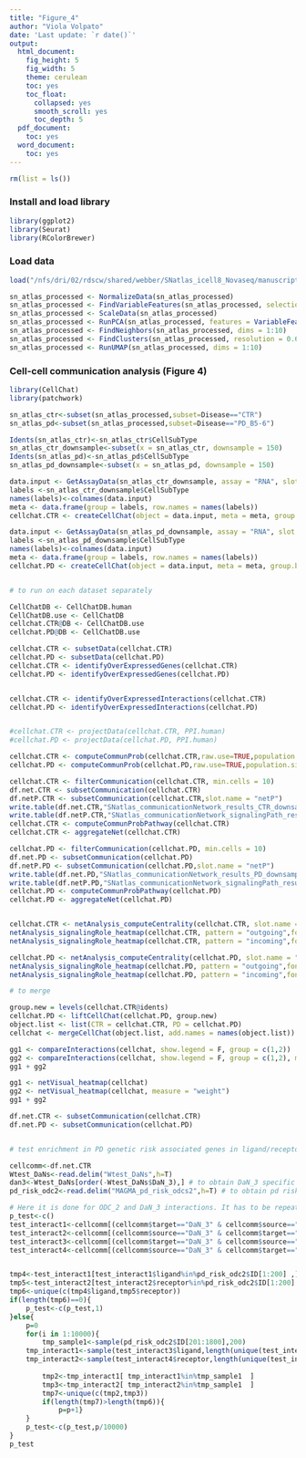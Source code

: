 ```yaml
---
title: "Figure_4"
author: "Viola Volpato"
date: 'Last update: `r date()`'
output:
  html_document:
    fig_height: 5
    fig_width: 5
    theme: cerulean
    toc: yes
    toc_float:
      collapsed: yes
      smooth_scroll: yes
      toc_depth: 5
  pdf_document:
    toc: yes
  word_document:
    toc: yes
---
```



```r
rm(list = ls())
```

### Install and load library

```r
library(ggplot2)
library(Seurat)
library(RColorBrewer)
```


### Load data

```r
load("/nfs/dri/02/rdscw/shared/webber/SNatlas_icell8_Novaseq/manuscript_data/sn_atlas_processed.RData")

sn_atlas_processed <- NormalizeData(sn_atlas_processed)
sn_atlas_processed <- FindVariableFeatures(sn_atlas_processed, selection.method = "vst", nfeatures = 2000)
sn_atlas_processed <- ScaleData(sn_atlas_processed)
sn_atlas_processed <- RunPCA(sn_atlas_processed, features = VariableFeatures(object = sn_atlas_processed))
sn_atlas_processed <- FindNeighbors(sn_atlas_processed, dims = 1:10)
sn_atlas_processed <- FindClusters(sn_atlas_processed, resolution = 0.6)
sn_atlas_processed <- RunUMAP(sn_atlas_processed, dims = 1:10)

```

### Cell-cell communication analysis (Figure 4)

```r

library(CellChat)
library(patchwork)

sn_atlas_ctr<-subset(sn_atlas_processed,subset=Disease=="CTR")
sn_atlas_pd<-subset(sn_atlas_processed,subset=Disease=="PD_B5-6")

Idents(sn_atlas_ctr)<-sn_atlas_ctr$CellSubType
sn_atlas_ctr_downsample<-subset(x = sn_atlas_ctr, downsample = 150)
Idents(sn_atlas_pd)<-sn_atlas_pd$CellSubType
sn_atlas_pd_downsample<-subset(x = sn_atlas_pd, downsample = 150)

data.input <- GetAssayData(sn_atlas_ctr_downsample, assay = "RNA", slot = "data") 
labels <-sn_atlas_ctr_downsample$CellSubType
names(labels)<-colnames(data.input)
meta <- data.frame(group = labels, row.names = names(labels))
cellchat.CTR <- createCellChat(object = data.input, meta = meta, group.by = "group")

data.input <- GetAssayData(sn_atlas_pd_downsample, assay = "RNA", slot = "data") 
labels <-sn_atlas_pd_downsample$CellSubType
names(labels)<-colnames(data.input)
meta <- data.frame(group = labels, row.names = names(labels))
cellchat.PD <- createCellChat(object = data.input, meta = meta, group.by = "group")


# to run on each dataset separately

CellChatDB <- CellChatDB.human
CellChatDB.use <- CellChatDB
cellchat.CTR@DB <- CellChatDB.use
cellchat.PD@DB <- CellChatDB.use

cellchat.CTR <- subsetData(cellchat.CTR)
cellchat.PD <- subsetData(cellchat.PD)
cellchat.CTR <- identifyOverExpressedGenes(cellchat.CTR)
cellchat.PD <- identifyOverExpressedGenes(cellchat.PD)


cellchat.CTR <- identifyOverExpressedInteractions(cellchat.CTR)
cellchat.PD <- identifyOverExpressedInteractions(cellchat.PD)


#cellchat.CTR <- projectData(cellchat.CTR, PPI.human)
#cellchat.PD <- projectData(cellchat.PD, PPI.human)

cellchat.CTR <- computeCommunProb(cellchat.CTR,raw.use=TRUE,population.size = FALSE)
cellchat.PD <- computeCommunProb(cellchat.PD,raw.use=TRUE,population.size = FALSE)

cellchat.CTR <- filterCommunication(cellchat.CTR, min.cells = 10)
df.net.CTR <- subsetCommunication(cellchat.CTR)
df.netP.CTR <- subsetCommunication(cellchat.CTR,slot.name = "netP")
write.table(df.net.CTR,"SNatlas_communicationNetwork_results_CTR_downsampled",quote=F,sep="\t",row.names=F)
write.table(df.netP.CTR,"SNatlas_communicationNetwork_signalingPath_results_CTR_downsampled",quote=F,sep="\t",row.names=F)
cellchat.CTR <- computeCommunProbPathway(cellchat.CTR)
cellchat.CTR <- aggregateNet(cellchat.CTR)

cellchat.PD <- filterCommunication(cellchat.PD, min.cells = 10)
df.net.PD <- subsetCommunication(cellchat.PD)
df.netP.PD <- subsetCommunication(cellchat.PD,slot.name = "netP")
write.table(df.net.PD,"SNatlas_communicationNetwork_results_PD_downsampled",quote=F,sep="\t",row.names=F)
write.table(df.netP.PD,"SNatlas_communicationNetwork_signalingPath_results_PD_downsampled",quote=F,sep="\t",row.names=F)
cellchat.PD <- computeCommunProbPathway(cellchat.PD)
cellchat.PD <- aggregateNet(cellchat.PD)


cellchat.CTR <- netAnalysis_computeCentrality(cellchat.CTR, slot.name = "netP")
netAnalysis_signalingRole_heatmap(cellchat.CTR, pattern = "outgoing",font.size=4,height=20,width=6)
netAnalysis_signalingRole_heatmap(cellchat.CTR, pattern = "incoming",font.size=4,height=20,width=6)

cellchat.PD <- netAnalysis_computeCentrality(cellchat.PD, slot.name = "netP")
netAnalysis_signalingRole_heatmap(cellchat.PD, pattern = "outgoing",font.size=4,height=20,width=6)
netAnalysis_signalingRole_heatmap(cellchat.PD, pattern = "incoming",font.size=4,height=20,width=6)

# to merge

group.new = levels(cellchat.CTR@idents)
cellchat.PD <- liftCellChat(cellchat.PD, group.new)
object.list <- list(CTR = cellchat.CTR, PD = cellchat.PD)
cellchat <- mergeCellChat(object.list, add.names = names(object.list))

gg1 <- compareInteractions(cellchat, show.legend = F, group = c(1,2))
gg2 <- compareInteractions(cellchat, show.legend = F, group = c(1,2), measure = "weight")
gg1 + gg2

gg1 <- netVisual_heatmap(cellchat)
gg2 <- netVisual_heatmap(cellchat, measure = "weight")
gg1 + gg2

df.net.CTR <- subsetCommunication(cellchat.CTR)
df.net.PD <- subsetCommunication(cellchat.PD)


# test enrichment in PD genetic risk associated genes in ligand/receptor interactions betwen any cell type

cellcomm<-df.net.CTR
Wtest_DaNs<-read.delim("Wtest_DaNs",h=T)
dan3<-Wtest_DaNs[order(-Wtest_DaNs$DaN_3),] # to obtain DaN_3 specific genes
pd_risk_odc2<-read.delim("MAGMA_pd_risk_odcs2",h=T) # to obtain pd risk associated genes to ODC_2

# Here it is done for ODC_2 and DaN_3 interactions. It has to be repeated for any pair:
p_test<-c()
test_interact1<-cellcomm[(cellcomm$target=="DaN_3" & cellcomm$source=="ODC_2" & cellcomm$receptor%in%rownames(dan3)[1:1000])  ,]
test_interact2<-cellcomm[(cellcomm$source=="DaN_3" & cellcomm$target=="ODC_2" & cellcomm$ligand%in%rownames(dan3)[1:1000])  ,]
test_interact3<-cellcomm[(cellcomm$target=="DaN_3" & cellcomm$source=="ODC_2")  ,]
test_interact4<-cellcomm[(cellcomm$source=="DaN_3" & cellcomm$target=="ODC_2")  ,]


tmp4<-test_interact1[test_interact1$ligand%in%pd_risk_odc2$ID[1:200] ,]
tmp5<-test_interact2[test_interact2$receptor%in%pd_risk_odc2$ID[1:200] ,]
tmp6<-unique(c(tmp4$ligand,tmp5$receptor))
if(length(tmp6)==0){
    p_test<-c(p_test,1)
}else{
    p=0
    for(i in 1:10000){
        tmp_sample1<-sample(pd_risk_odc2$ID[201:1800],200)
	tmp_interact1<-sample(test_interact3$ligand,length(unique(test_interact1$ligand)))
	tmp_interact2<-sample(test_interact4$receptor,length(unique(test_interact2$receptor)))
        
        tmp2<-tmp_interact1[ tmp_interact1%in%tmp_sample1  ]
        tmp3<-tmp_interact2[ tmp_interact2%in%tmp_sample1  ]
        tmp7<-unique(c(tmp2,tmp3))
        if(length(tmp7)>length(tmp6)){
            p=p+1}
    }
    p_test<-c(p_test,p/10000)
}
p_test

```

